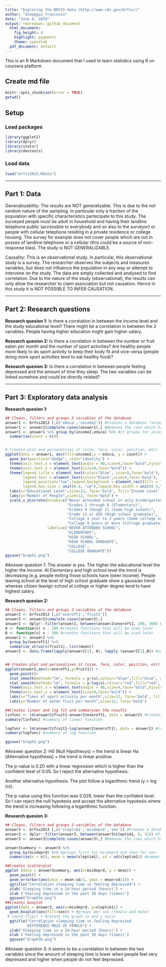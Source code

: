 ---
title: "Exploring the BRFSS data (http://www.cdc.gov/brfss/)"
author: "dimaggio_francesco"
date: "June 6, 2019"
output: rmarkdown::github_document
  html_document:
    fig_height: 4
    highlight: pygments
    theme: spacelab
  pdf_document: default
---
This is an R Markdown document that I used to learn statistics using R on coursera platform




## Create md file
```{r setup, include = FALSE, cache = FALSE}  
knitr::opts_chunk$set(error = TRUE)  
getwd()
```


## Setup

### Load packages

```{r load-packages, message = FALSE}
library(ggplot2)
library(dplyr)
library(statsr)
library(devtools)
```

### Load data


```{r load-data}
load("brfss2013.RData")
```

* * *

## Part 1: Data
Generabizability: The results are NOT generalizable. This is due to the not random nature of the sampling. In particular only a fraction of the population with specific characteristics partecipate to this study. The surveyed people must be adult in household and having their landline telephone public (accessible to everybody and so also to the surveyor) or people with cellular telephone residing in a private residence or college housing. The survey for example does not cover people which are not in posses of landline telephone or a cellular (this could be a source of non-response bias). The study is NOT GENERALIZABLE. 

Causality: This is an observational study. In particular, this observational study is a survey. The researcher observes the subjects and measures variables, but does not influence the population in any way or attempt to intervene on the study. The data are simply collected and analysed to find correlation. Due to the nature of the study (observational), the results can only allow the researcher to claim association but not causation. Hence in this study it is NOT POSSIBLE TO INFER CAUSATION.


* * *

## Part 2: Research questions

**Research quesion 1:**
Is there a correlation in between the income level and the study educational level? There might be a correlation in between the 2 variables. People having higher education might gain higher salary.


**Research quesion 2:**
Is there a correlation in between the number or fruit eaten per month and the number of sport activities? Are healthy people more likely to do sport activity to keep their body fit and vice-versa (people doing more sport activities tend to eat healthy food)?


**Research quesion 3:**
Is there a correlation in between people feeling depressed and the amount of time they sleep. The two variables can be linked somehow and could be directly related?

* * *

## Part 3: Exploratory data analysis

**Research quesion 1:**

```{r}

## Cleans, filters and groups 2 variables of the database
answer1 <- brfss2013 [,c('educa','income2')] #Creates a database "answer3" with only 2 columns from the main db
answer1 <- answer1[complete.cases(answer1),] #Removes the rows which have NA values
answer1 <- answer1 %>% group_by(income2,educa) %>% #it groups for income2 first and educa afterwards
  summarise(count = n())


# Creates plot and personalises it (size, face, color, position, etc)
ggplot(data = answer1, aes(fill=income2,x = educa, y = count)) +
  geom_bar(position="dodge", stat="identity") +
  theme(axis.text.x = element_text(angle = 90,size=9,face="bold",hjust=0.95,vjust=0.4)) +
  theme(axis.text.y = element_text(size=9,face="bold")) +
  theme(legend.title = element_text(color="blue", size=9,face='bold'),
        legend.text = element_text(color="black",size=9,face='bold'),
        legend.position="top",legend.background = element_rect(fill = "gray"),
        legend.key.size = unit(0.4, "cm"),legend.key.width = unit(0.3,"cm")) +
  labs(x="Educational Level",size=12, face='bold', fill='Income Level') +
  labs(y="Number of People",size=12, face='bold') + 
  scale_x_discrete(breaks=c("Never attended school or only kindergarten", #Rename column names
                            "Grades 1 through 8 (Elementary)",
                            "Grades 9 though 11 (Some high school)",
                            "Grade 12 or GED (High school graduate)",
                            "College 1 year to 3 years (Some college or technical school)",
                            "College 4 years or more (College graduate)"),
                   labels=c("NEVER ATTENDED SCHOOL",
                            "ELEMENTARY",
                            "HIGH SCHOOL",
                            "HIGH SCHOOL GRADUATE",
                            "COLLEGE",
                            "COLLEGE GRADUATE"))
ggsave("Graph1.png")

```

#Answer question 1:
The answer is yes. The higher the educational level the higher the income. At Elementary and high school level the trend is decreasing (e.g. people exiting those schools have lower income). People leaving school at the level of high school graduate show a gaussian trend whereas citizen leavign school at college or higher degree tend to have highest salary.

**Research quesion 2:**

```{r}

## Cleans, filters and groups 2 variables of the database
answer2 <- brfss2013 [,c('exeroft1','fruit1')]
answer2 <- answer2[complete.cases(answer2),]
answer2 <- dplyr::filter(answer2, between(answer2$exeroft1, 200, 300) & between(answer2$fruit1,300,400)) #filters numbers in between 200 and 300 for column 1 and 300 and 400 for column 2.
A <- function(x) x - 200 #creates functions that will be used later 
B <- function(x) x - 300 #creates functions that will be used later 
answer2 <- answer2 %>%
  group_by(exeroft1) %>%
  summarise_at(vars(fruit1), list(mean))
answer2 <- data.frame(lapply(answer2[1], A), lapply (answer2[2],B)) #subtracts the value of 200 from column 1 and 300 from column 2. This is done because the 200 and 300 are prefix of the actual value. 301 means 1 fruit eaten per monht. 302 means 2 fruits eaten per month and so on. 


## Creates plot and personalises it (size, face, color, position, etc)
ggplot(answer2,aes(x=exeroft1,y=fruit1)) +
  geom_point()+ 
  stat_smooth(method="lm", formula = y~(x),colour="blue",fill="blue", alpha = 0.1) +
  stat_smooth(method="lm", formula = y~log(x),colour="red",fill="red", alpha = 0.1) +
  theme(axis.text.x = element_text(angle = 90,size=9,face="bold",hjust=0.95,vjust=0.4)) +
  theme(axis.text.y = element_text(size=9,face="bold")) +
  labs(x="Times of sport activity per month",size=12, face='bold', fill='Income Level') +
  labs(y="Number of eaten fruit per month",size=12, face='bold')

##Creates linear and log fit and summaryses the results
linfunc <- lm(answer2$fruit1~answer2$exeroft1, data = answer2) #creates linear function
summary(linfunc) #summary of linear function

logfunc <- lm(answer2$fruit1~log(answer2$exeroft1), data = answer2) #creates log function
summary(logfunc) #summary of log function

ggsave("Graph2.png")

```

#Answer question 2:
H0 (Null Hipothesys) = the trend is linear
Ha (Alternative hypothesis) = the trend is linear positive

The p-value is 0.20 with a linear regression which is higher than the confident level of 0.05. So I reject the alternative hypothesis. 

Another alternative hypothesis: The plot follow a logarithmic trend (y = log (x)).

The p-value using this function was 0.029, lower than the confident level. So I can reject the null hypotesis and accept the alternative hypotesis where the trend is increasing following a logarithmic function.


**Research quesion 3:**

```{r}

## Cleans, filters and groups 2 variables of the database
answer3 <- brfss2013 [,c('sleptim1','misdeprd','sex')] #Creates a database "answer3" with only 2 columns from the main db
answer3 <- dplyr::filter(answer3, between(answer3$sleptim1, 0, 31)) #filters numbers in between 200 and 300 for column 1 and 300 and 400 for column 2.
answer3 <- answer3[complete.cases(answer3),] #Removes the rows which have NA values

answer3summary <- answer3 %>%
  group_by(misdeprd) %>% #groups first for misdeprd and then for sex
  summarise(n = n(), mean = mean(sleptim1), sd = sd(sleptim1)) #summarises the data and calculates the mean for sleptim1

##Creates scatterplot
ggplot (data = answer3summary, aes(x=misdeprd, y = mean)) +
  geom_point() +
  geom_errorbar(aes(ymin = mean-sd/2, ymax = mean+sd/2)) +
  ggtitle("Correlation sleeping time vs feeling depressed") + 
  ylab('Sleeping time in a 24-hour period (hours)') + 
  xlab ('Feeling depressed in the past 30 days (times)')
  ggsave("Graph3a.png")
##Creates boxplot
ggplot(data = answer3, aes(x=misdeprd, y=sleptim1)) + 
  geom_boxplot(aes(fill=sex)) + #groups per sex (female and male)
 # coord_flip() + #rotate the graph (x and y axis)
  ggtitle("Correlation sleeping time vs feeling depressed
          DIFFERENCE MALE VS FEMALE") + 
  ylab('Sleeping time in a 24-hour period (hours)') + 
  xlab ('Feeling depressed in the past 30 days (times)') 
  ggsave("Graph3b.png")

```

#Answer question 3: 
it seems to be a correlation in between the two variables since the amount of sleeping time is lower when people feel very depressed and higher when people do not feel depressed.
